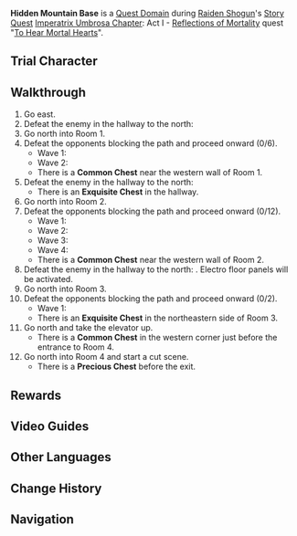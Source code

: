 {{Domain Infobox
|image        = Domain Hidden Mountain Base.png
|type         = Quest
|description  = Following the intelligence you got from Ippei, you discover the Takatsukasa Clan's hidden base.<br />The Tenryou Commission is in a precarious state, and Kujou Kamaji has not returned. You do not yet know what has happened in this place...
|quest        = To Hear Mortal Hearts
|quest_type   = Story
|region       = Inazuma
|area         = Narukami Island
|subarea      = Mt. Yougou
|requiredAR   = 40
|recLevel     = WL-dependent
|recElements  = <!--none-->
|trial        = Raiden Shogun
}}
'''Hidden Mountain Base''' is a [[Quest Domain]] during [[Raiden Shogun]]'s [[Story Quest]] [[Imperatrix Umbrosa Chapter]]: Act I - [[Reflections of Mortality]] quest "[[To Hear Mortal Hearts]]".

==Trial Character==
{{Trial Character
<!--World Levels-->
|wl                     = 5, 8

<!--Character-->
|character_name          = Raiden Shogun

|character_level5        = 71
|constellation5          = 3

|character_level8        = 90
|constellation8          = 3

<!--Weapom-->
|weapon_name             = Engulfing Lightning

|weapon_level5           = 71
|refinement5             = 1

|weapon_level8           = 90
|refinement8             = 1

<!--Artifacts-->
|artifact_flower         = Royal Flora
|artifact_feather        = Royal Plume
|artifact_sands          = Royal Pocket Watch
|artifact_goblet         = Royal Silver Urn
|artifact_circlet        = Royal Masque
|set1                    = Noblesse Oblige
|set1_piece_bonus        = 4

|artifact_level5         = 16

|artifact_level8         = 20

<!--Talents-->
|normal_attack_talent5   = 5
|elemental_skill_talent5 = 5
|elemental_burst_talent5 = 8

|normal_attack_talent8   = 8
|elemental_skill_talent8 = 8
|elemental_burst_talent8 = 11

<!--Stats-->
|hp5                     = 20,788
|atk5                    = 1,770
|def5                    = 732
|em5                     = 42
|er5                     = 204.4%
|crit_rate5              = 51.8%
|crit_dmg5               = 91.9%

|hp8                     = 26,939
|atk8                    = 2,274
|def8                    = 935
|em8                     = 105
|er8                     = 222.1%
|crit_rate8              = 57.1%
|crit_dmg8               = 91.9%
}}

==Walkthrough==
# Go east.
# Defeat the enemy in the hallway to the north: {{Enemy|Nobushi: Kikouban|x=1}}
# Go north into Room 1.
# Defeat the opponents blocking the path and proceed onward (0/6).
#* Wave 1: {{Enemy List|Nobushi: Jintouban;Nobushi: Kikouban*2}}
#* Wave 2: {{Enemy List|Nobushi: Jintouban;Nobushi: Hitsukeban*2}}
#* There is a '''Common Chest''' near the western wall of Room 1.
# Defeat the enemy in the hallway to the north: {{Enemy|Nobushi: Kikouban|x=1}}
#* There is an '''Exquisite Chest''' in the hallway.
# Go north into Room 2.
# Defeat the opponents blocking the path and proceed onward (0/12).
#* Wave 1: {{Enemy List|Nobushi: Hitsukeban;Nobushi: Jintouban;Nobushi: Kikouban}}
#* Wave 2: {{Enemy List|Nobushi: Hitsukeban;Nobushi: Jintouban;Nobushi: Kikouban}}
#* Wave 3: {{Enemy List|Nobushi: Hitsukeban;Nobushi: Jintouban;Nobushi: Kikouban}}
#* Wave 4: {{Enemy List|Nobushi: Hitsukeban;Nobushi: Jintouban;Nobushi: Kikouban}}
#* There is a '''Common Chest''' near the western wall of Room 2.
# Defeat the enemy in the hallway to the north: {{Enemy|Nobushi: Kikouban|x=1}}. Electro floor panels will be activated.
# Go north into Room 3.
# Defeat the opponents blocking the path and proceed onward (0/2).
#* Wave 1: {{Enemy List|Kairagi: Dancing Thunder;Kairagi: Fiery Might}}
#* There is an '''Exquisite Chest''' in the northeastern side of Room 3.
# Go north and take the elevator up.
#* There is a '''Common Chest''' in the western corner just before the entrance to Room 4.
# Go north into Room 4 and start a cut scene.
#* There is a '''Precious Chest''' before the exit.

==Rewards==
{{Card|Vajrada Amethyst Fragment|1}}{{Card|Adventurer's Experience|2}}{{Card|Mystic Enhancement Ore|2}}{{Card|Mora|10,000}}

==Video Guides==
{{EVT
|video1   = https://youtu.be/GxuHjWEqZMI
|caption1 = Hidden Mountain Base Guide (6 Chests)
}}

==Other Languages==
{{Other Languages
|en      = Hidden Mountain Base
|zhs     = 山中隐秘之地
|zhs_rm  = Shān Zhōng Yǐnmì zhī Dì
|zht     = 山中隱秘之地
|zht_rm  = Shān Zhōng Yǐnmì zhī Dì
|zh_tl   = Hidden Place in the Mountains
|ja      = 山に隠されし処
|ja_rm   = Yama ni Kakusareshi Tokoro
|ja_tl   = Hidden Place in the Mountains
|ko      = 산속의 은밀한 곳
|ko_rm   = Sansok-ui Eunmilhan Got
|ko_tl   = Secret Place in the Mountains
|es      = Escondite de las montañas
|es_tl   = Hideout of the Mountains
|fr      = Base cachée dans les montagnes
|fr_tl   = Base Hidden in the Mountains
|ru      = Горное убежище
|ru_tl   = Mountain Refuge
|th      = สถานที่ลึกลับในภูเขา
|th_rm   = 
|th_tl   = Hidden Place in the Mountain
|vi      = Khu Bí Ẩn Trong Núi
|vi_tl   = 
|de      = Verborgene Ecke im Berg
|de_tl   = Hidden Corner in the Mountain
|id      = Hidden Mountain Base
|pt      = Base Secreta na Montanha
|pt_tl   = 
|tr      = Gizli Dağ Sığınağı
|tr_tl   = 
|it      = Nascondiglio tra le montagne
|it_tl   = 
}}

==Change History==
{{Change History|2.1}}

==Navigation==
{{Domain Navbox|Temporary}}